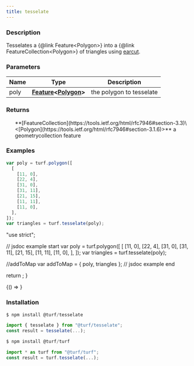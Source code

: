 ```yaml
---
title: tesselate
---
```



### Description

Tesselates a \{@link Feature\<Polygon>} into a \{@link FeatureCollection\<Polygon>} of triangles
using [earcut](https://github.com/mapbox/earcut).

### Parameters

| Name | Type                                                                                                                          | Description              |
| ---- | ----------------------------------------------------------------------------------------------------------------------------- | ------------------------ |
| poly | **[Feature](https://tools.ietf.org/html/rfc7946#section-3.2)\<[Polygon](https://tools.ietf.org/html/rfc7946#section-3.1.6)>** | the polygon to tesselate |

### Returns

<ul>
  **[FeatureCollection](https://tools.ietf.org/html/rfc7946#section-3.3)\<[Polygon](https://tools.ietf.org/html/rfc7946#section-3.1.6)>** a geometrycollection feature

</ul>

### Examples

```javascript
var poly = turf.polygon([
  [
    [11, 0],
    [22, 4],
    [31, 0],
    [31, 11],
    [21, 15],
    [11, 11],
    [11, 0],
  ],
]);
var triangles = turf.tesselate(poly);
```

  "use strict";

  // jsdoc example start
  var poly = turf.polygon([
    [
      [11, 0],
      [22, 4],
      [31, 0],
      [31, 11],
      [21, 15],
      [11, 11],
      [11, 0],
    ],
  ]);
  var triangles = turf.tesselate(poly);

  //addToMap
  var addToMap = { poly, triangles };
  // jsdoc example end

  return <ExampleMap addToMap={addToMap} />;
}

<BrowserOnly>{() => <Map0 />}</BrowserOnly>

### Installation

```javascript
$ npm install @turf/tesselate

import { tesselate } from "@turf/tesselate";
const result = tesselate(...);
```

```javascript
$ npm install @turf/turf

import * as turf from "@turf/turf";
const result = turf.tesselate(...);
```
